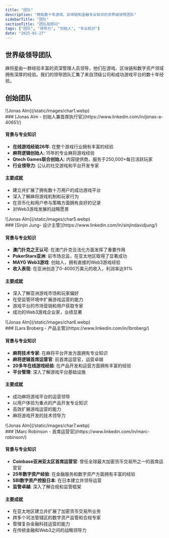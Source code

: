 ```yaml
---
title: "团队"
description: "拥有数十年游戏、区块链和金融专业知识的世界级领导团队"
sidebarTitle: "团队"
sectionTitle: "团队及顾问"
tags: ["团队", "领导力", "创始人", "专业知识"]
date: "2025-01-27"
---
```


## 世界级领导团队

麻将星由一群经验丰富的资深管理人员领导，他们在游戏、区块链和数字资产领域拥有深厚的经验。我们的领导团队汇集了来自顶级公司和成功游戏平台的数十年经验。

## 创始团队


<div className='flex gap-4 items-center'>
<div className='aspect-square size-11'>
![Jonas Alm](/static/images/char1.webp)
</div>
### [Jonas Alm - 创始人兼首席执行官](https://www.linkedin.com/in/jonas-a-40651/)
</div>

#### 背景与专业知识
- **在线游戏经验26年**: 在整个游戏行业拥有丰富的经验
- **麻将逻辑创始人**: 15年的专业麻将游戏经验
- **Qtech Games联合创始人**: 内容提供商，服务于250,000+每日活跃玩家
- **行业领导力**: 公认的社交游戏和平台开发专家

#### 主要成就
- 建立并扩展了拥有数十万用户的成功游戏平台
- 深入了解麻将游戏机制和玩家行为
- 在货币化和用户参与策略方面拥有良好的记录
- 对Web3游戏发展的战略愿景


<div className='flex gap-4 items-center'>
<div className='aspect-square size-11'>
![Jonas Alm](/static/images/char5.webp)
</div>
### [Sinjin Jung- 设计主管](https://www.linkedin.com/in/sinjindavidjung/)
</div>


#### 背景与专业知识
- **澳门扑克之王认可**: 在澳门扑克合法化方面发挥了重要作用
- **PokerStars亚洲**: 前市场总监，在亚太地区取得了显著成功
- **MAYG Web3游戏**: 创始人，拥有直接的Web3游戏经验
- **收入表现**: 在亚洲创造了0-4000万美元的收入，利润率达91%

#### 主要成就
- 深入了解亚洲游戏市场和玩家偏好
- 在受监管环境中扩展游戏运营的能力
- 游戏平台的市场营销和用户获取专家
- 成功的Web3游戏企业家，业绩显著

<div className='flex gap-4 items-center'>
<div className='aspect-square size-11'>
![Jonas Alm](/static/images/char6.webp)
</div>
### [Lars Broberg - 产品主管](https://www.linkedin.com/in/lbroberg/)
</div>

#### 背景与专业知识
- **麻将技术专家**: 在麻将平台开发方面拥有专业知识
- **麻将逻辑首席运营官**: 前首席运营官，运营卓越
- **20多年在线游戏经验**: 在产品开发和运营方面拥有丰富的经验
- **平台管理**: 深入了解游戏平台基础设施

#### 主要成就
- 成功麻将游戏平台的运营领导
- 以用户体验为重点的产品开发专业知识
- 高效扩展游戏运营的能力
- 麻将游戏开发的技术领导力

<div className='flex gap-4 items-center'>
<div className='aspect-square size-11'>
![Jonas Alm](/static/images/char7.webp)
</div>
### [Marc Robinson - 首席运营官](https://www.linkedin.com/in/marc-robinson/)
</div>

#### 背景与专业知识
- **Coinbase亚洲亚太区首席运营官**: 曾任全球最大加密货币交易所之一的首席运营官
- **25年数字资产经验**: 在金融服务和数字资产方面拥有丰富的经验
- **SBI数字资产控股日本**: 在日本建立并领导运营
- **监管卓越**: 深入了解合规和监管框架

#### 主要成就
- 在亚太地区建立并扩展了加密货币交易所业务
- 跨多个司法管辖区的数字资产监管和合规专家
- 管理复杂金融科技运营的能力
- 在传统金融和Web3之间的战略领导力